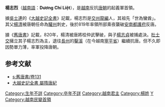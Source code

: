 '''楊志烈'''（[[越南語|越南語]]：'''Dương Chí Liệt'''），是[[越南|越南]]反抗[[唐朝|唐朝]]的起義軍首領。

據[[吳士連|吳士連]]的《[[大越史記全書|大越史記全書]]》記載，楊志烈是[[交州|交州]][[龍編|龍編]]人，其祖先「世為蠻酋」。其父[[楊清|楊清]]被唐朝任命為[[驩州|驩州]]刺史，後於819年率領所部乘夜襲破[[安南都護府|安南都護府]]反唐。

據《[[舊唐書|舊唐書]]》記載，820年，楊清被唐將桂仲武擊破，與子[[楊志貞|楊志貞]]被捕處決。[[杜士交|杜士交]]擁立其子楊志烈為主，退往[[長州|長州]]的[[鑿溪|鑿溪]]（在今越南[[寧平省|寧平省]]）繼續抗唐。但不久即因勢單力薄，率軍投降唐朝。

==参考文献==
{{Reflist}}
*[[s:舊唐書/卷131|s:舊唐書/卷131]]
*[http://www.nomna.org/DVSKTT/dvsktt.php?IDcat=12 大越史記全書 屬隋唐紀] {{Wayback|url=http://www.nomna.org/DVSKTT/dvsktt.php?IDcat=12 |date=20160304195547 }}

{{start box}}
{{s-before|[[楊清|楊清]]}}
{{s-title|[[越南君主列表#前楊朝|越南反唐義軍首領]]楊志烈|820年}}
{{s-after|—}}
{{end box}}

{{中國民變起事領袖}}
{{唐代越南起事人物}}
{{越南人物小作品}}

[[Category:生年不詳|Category:生年不詳]]
[[Category:卒年不詳|Category:卒年不詳]]
[[Category:越南君主|Category:越南君主]]
[[Category:楊姓|Category:楊姓]]
[[Category:唐朝民變領袖|Y]]
[[Category:越南民變首領|Category:越南民變首領]]